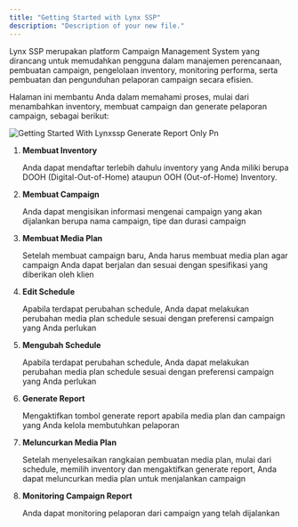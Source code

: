 ```yaml
---
title: "Getting Started with Lynx SSP"
description: "Description of your new file."
---
```


<p class="text-md text-justify">
Lynx SSP merupakan platform Campaign Management System yang dirancang untuk memudahkan pengguna dalam manajemen perencanaan, pembuatan campaign, pengelolaan inventory, monitoring performa, serta pembuatan dan pengunduhan pelaporan campaign secara efisien.

Halaman ini membantu Anda dalam memahami proses, mulai dari menambahkan inventory, membuat campaign dan generate pelaporan campaign, sebagai berikut:

</p>

![Getting Started With Lynxssp Generate Report Only Pn](/images/getting-started-with-lynxssp-generate-report-only.png)

1. **Membuat Inventory**

   Anda dapat mendaftar terlebih dahulu inventory yang Anda miliki berupa DOOH (Digital-Out-of-Home) ataupun OOH (Out-of-Home) Inventory.

   <Card title="Membuat DOOH (Digital-Out-of-Home) Inventory">
     
   </Card>
   <Card title="Membuat OOH (Out-of-Home) Inventory" iconType="regular">
     
   </Card>
3. **Membuat Campaign**

   Anda dapat mengisikan informasi mengenai campaign yang akan dijalankan berupa nama campaign, tipe dan durasi campaign
3. **Membuat Media Plan**

   Setelah membuat campaign baru, Anda harus membuat media plan agar campaign Anda dapat berjalan dan sesuai dengan spesifikasi yang diberikan oleh klien
4. **Edit Schedule**

   Apabila terdapat perubahan schedule, Anda dapat melakukan perubahan media plan schedule sesuai dengan preferensi campaign yang Anda perlukan
5. **Mengubah Schedule**

   Apabila terdapat perubahan schedule, Anda dapat melakukan perubahan media plan schedule sesuai dengan preferensi campaign yang Anda perlukan
6. **Generate Report**

   Mengaktifkan tombol generate report apabila media plan dan campaign yang Anda kelola membutuhkan pelaporan
7. **Meluncurkan Media Plan**

   Setelah menyelesaikan rangkaian pembuatan media plan, mulai dari schedule, memilih inventory dan mengaktifkan generate report, Anda dapat meluncurkan media plan untuk menjalankan campaign
8. **Monitoring Campaign Report**

   Anda dapat monitoring pelaporan dari campaign yang telah dijalankan

   <Card title=" Download Pelaporan Campaign">
     
   </Card>
   <Card title="Membagikan Pelaporan Campaign">
     
   </Card>
   <Card title="Mengakses Pelaporan Campaign">
     
   </Card>